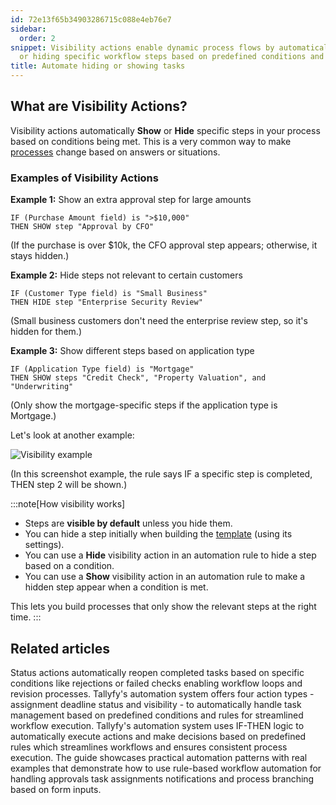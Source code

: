 ```yaml
---
id: 72e13f65b34903286715c088e4eb76e7
sidebar:
  order: 2
snippet: Visibility actions enable dynamic process flows by automatically showing
  or hiding specific workflow steps based on predefined conditions and business rules.
title: Automate hiding or showing tasks
---
```


## What are Visibility Actions?

Visibility actions automatically **Show** or **Hide** specific steps in your process based on conditions being met. This is a very common way to make [processes](/products/pro/tracking-and-tasks/processes/) change based on answers or situations.

### Examples of Visibility Actions

**Example 1:** Show an extra approval step for large amounts
```
IF (Purchase Amount field) is ">$10,000"
THEN SHOW step "Approval by CFO"
```
(If the purchase is over $10k, the CFO approval step appears; otherwise, it stays hidden.)

**Example 2:** Hide steps not relevant to certain customers
```
IF (Customer Type field) is "Small Business"
THEN HIDE step "Enterprise Security Review"
```
(Small business customers don't need the enterprise review step, so it's hidden for them.)

**Example 3:** Show different steps based on application type
```
IF (Application Type field) is "Mortgage"
THEN SHOW steps "Credit Check", "Property Valuation", and "Underwriting"
```
(Only show the mortgage-specific steps if the application type is Mortgage.)

Let's look at another example:

![Visibility example](https://screenshots.tallyfy.com/tallyfy%2Fpro%2Fdesktop-light-task-completion-example-automations.png)

(In this screenshot example, the rule says IF a specific step is completed, THEN step 2 will be shown.)

:::note[How visibility works]
- Steps are **visible by default** unless you hide them.
- You can hide a step initially when building the [template](/products/pro/documenting/templates/) (using its settings).
- You can use a **Hide** visibility action in an automation rule to hide a step based on a condition.
- You can use a **Show** visibility action in an automation rule to make a hidden step appear when a condition is met.

This lets you build processes that only show the relevant steps at the right time.
:::


## Related articles
<CardGrid>
<LinkTitleCard header="<b>Actions > Automate changing the status of tasks</b>" href="/products/pro/documenting/templates/automations/actions/status-actions/" > Status actions automatically reopen completed tasks based on specific conditions like rejections or failed checks enabling workflow loops and revision processes. </LinkTitleCard>
<LinkTitleCard header="<b>Automations > Actions</b>" href="/products/pro/documenting/templates/automations/actions/" > Tallyfy's automation system offers four action types - assignment deadline status and visibility - to automatically handle task management based on predefined conditions and rules for streamlined workflow execution. </LinkTitleCard>
<LinkTitleCard header="<b>Templates > Automations</b>" href="/products/pro/documenting/templates/automations/" > Tallyfy's automation system uses IF-THEN logic to automatically execute actions and make decisions based on predefined rules which streamlines workflows and ensures consistent process execution. </LinkTitleCard>
<LinkTitleCard header="<b>Automations > Examples</b>" href="/products/pro/documenting/templates/automations/examples/" > The guide showcases practical automation patterns with real examples that demonstrate how to use rule-based workflow automation for handling approvals task assignments notifications and process branching based on form inputs. </LinkTitleCard>
</CardGrid>